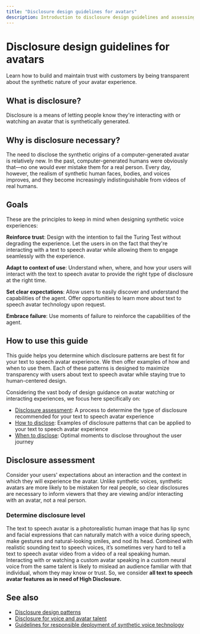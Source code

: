 ```yaml
---
title: "Disclosure design guidelines for avatars"
description: Introduction to disclosure design guidelines and assessing disclosure level for avatars.
---
```


# Disclosure design guidelines for avatars


<NonEnglishTranslation />

Learn how to build and maintain trust with customers by being transparent about the synthetic nature of your avatar experience.

## What is disclosure?

Disclosure is a means of letting people know they're interacting with or watching an avatar that is synthetically generated. 

## Why is disclosure necessary?

The need to disclose the synthetic origins of a computer-generated avatar is relatively new. In the past, computer-generated humans were obviously that—no one would ever mistake them for a real person. Every day, however, the realism of synthetic human faces, bodies, and voices improves, and they become increasingly indistinguishable from videos of real humans.

## Goals

These are the principles to keep in mind when designing synthetic voice experiences: 

**Reinforce trust**: Design with the intention to fail the Turing Test without degrading the experience. Let the users in on the fact that they're interacting with a text to speech avatar while allowing them to engage seamlessly with the experience.

**Adapt to context of use**: Understand when, where, and how your users will interact with the text to speech avatar to provide the right type of disclosure at the right time. 

**Set clear expectations**: Allow users to easily discover and understand the capabilities of the agent. Offer opportunities to learn more about text to speech avatar technology upon request. 

**Embrace failure**: Use moments of failure to reinforce the capabilities of the agent. 

## How to use this guide

This guide helps you determine which disclosure patterns are best fit for your text to speech avatar experience. We then offer examples of how and when to use them. Each of these patterns is designed to maximize transparency with users about text to speech avatar while staying true to human-centered design.

Considering the vast body of design guidance on avatar watching or interacting experiences, we focus here specifically on: 
- [Disclosure assessment](#disclosure-assessment): A process to determine the type of disclosure recommended for your text to speech avatar experience 
- [How to disclose](/azure/ai-foundry/responsible-ai/speech-service/text-to-speech/concepts-disclosure-patterns): Examples of disclosure patterns that can be applied to your text to speech avatar experience 
- [When to disclose](/azure/ai-foundry/responsible-ai/speech-service/text-to-speech/concepts-disclosure-patterns#when-to-disclose): Optimal moments to disclose throughout the user journey

## Disclosure assessment

Consider your users' expectations about an interaction and the context in which they will experience the avatar. Unlike synthetic voices, synthetic avatars are more likely to be mistaken for real people, so clear disclosures are necessary to inform viewers that they are viewing and/or interacting with an avatar, not a real person.

### Determine disclosure level

The text to speech avatar is a photorealistic human image that has lip sync and facial expressions that can naturally match with a voice during speech, make gestures and natural-looking smiles, and nod its head. Combined with realistic sounding text to speech voices, it’s sometimes very hard to tell a text to speech avatar video from a video of a real speaking human. Interacting with or watching a custom avatar speaking in a custom neural voice from the same talent is likely to mislead an audience familiar with that individual, whom they may know or trust. So, we consider **all text to speech avatar features as in need of High Disclosure.**

## See also

* [Disclosure design patterns](/azure/ai-foundry/responsible-ai/speech-service/text-to-speech/concepts-disclosure-patterns)
* [Disclosure for voice and avatar talent](/azure/ai-foundry/responsible-ai/speech-service/text-to-speech/disclosure-voice-talent)
* [Guidelines for responsible deployment of synthetic voice technology](/azure/ai-foundry/responsible-ai/speech-service/text-to-speech/transparency-note)
